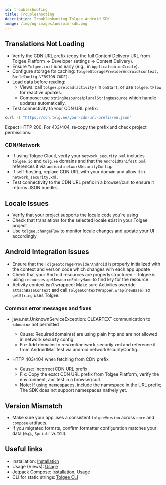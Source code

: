 ```yaml
---
id: troubleshooting
title: Troubleshooting
description: Troubleshooting Tolgee Android SDK
image: /img/og-images/android-sdk.png
---
```


## Translations Not Loading

- Verify the CDN URL prefix (copy the full Content Delivery URL from Tolgee Platform → Developer settings → Content Delivery).
- Ensure `Tolgee.init` runs early (e.g., in `Application.onCreate`).
- Configure storage for caching: `TolgeeStorageProviderAndroid(context, BuildConfig.VERSION_CODE)`.
- Load data before reading:
  - Views: call `tolgee.preload(activity)` in `onStart`, or use `tolgee.tFlow` for reactive updates.
  - Compose: use `stringResource`/`pluralStringResource` which handle updates automatically.
- Test connectivity to your CDN URL prefix:

```bash
curl -I "https://cdn.tolg.ee/your-cdn-url-prefix/en.json"
```

Expect HTTP 200. For 403/404, re‑copy the prefix and check project permissions.

### CDN/Network

- If using Tolgee Cloud, verify your `network_security.xml` includes `tolgee.io` and `tolg.ee` domains and that the `AndroidManifest.xml` references it via `android:networkSecurityConfig`.
- If self-hosting, replace CDN URL with your domain and allow it in `network_security.xml`.
- Test connectivity to the CDN URL prefix in a browser/curl to ensure it returns JSON bundles.

## Locale Issues

- Verify that your project supports the locale code you're using
- Check that translations for the selected locale exist in your Tolgee project
- Use `tolgee.changeFlow` to monitor locale changes and update your UI accordingly

## Android Integration Issues

- Ensure that the `TolgeeStorageProviderAndroid` is properly initialized with the context and version code which changes with each app update
- Check that your Android resources are properly structured - Tolgee is using `resources.getResourceEntryName` to find key for the resource
- Activity context isn't wrapped: Make sure Activities override `attachBaseContext` and call `TolgeeContextWrapper.wrap(newBase)` so `getString` uses Tolgee.

### Common error messages and fixes

- java.net.UnknownServiceException: CLEARTEXT communication to `<domain>` not permitted
  - Cause: Required domain(s) are using plain http and are not allowed in network security config.
  - Fix: Add domains to res/xml/network_security.xml and reference it from AndroidManifest via android:networkSecurityConfig.

- HTTP 403/404 when fetching from CDN prefix
  - Cause: Incorrect CDN URL prefix.
  - Fix: Copy the exact CDN URL prefix from Tolgee Platform, verify the environment, and test in a browser/curl.
  - Note: If using namespaces, include the namespace in the URL prefix; The SDK does not support namespaces natively yet.

## Version Mismatch

- Make sure your app uses a consistent `tolgeeVersion` across `core` and `compose` artifacts.
- If you migrated formats, confirm formatter configuration matches your data (e.g., `Sprintf` vs `ICU`).

## Useful links

- Installation: [Installation](./installation.mdx)
- Usage (Views): [Usage](./usage.mdx)
- Jetpack Compose: [Installation](./jetpack/installation.mdx), [Usage](./jetpack/usage.mdx)
- CLI for static strings: [Tolgee CLI](/tolgee-cli/installation)

